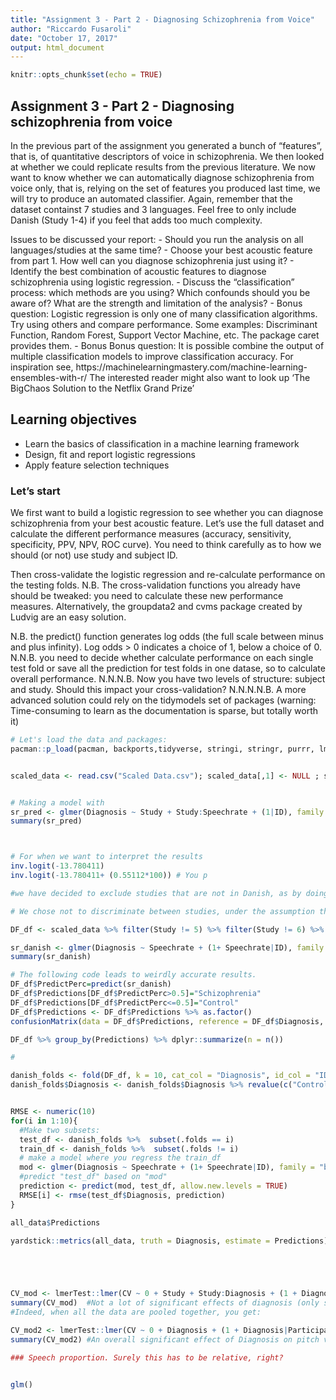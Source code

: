 ```yaml
---
title: "Assignment 3 - Part 2 - Diagnosing Schizophrenia from Voice"
author: "Riccardo Fusaroli"
date: "October 17, 2017"
output: html_document
---
```


```r
knitr::opts_chunk$set(echo = TRUE)
```

## Assignment 3 - Part 2 - Diagnosing schizophrenia from voice

In the previous part of the assignment you generated a bunch of "features", that is, of quantitative descriptors of voice in schizophrenia. We then looked at whether we could replicate results from the previous literature.
We now want to know whether we can automatically diagnose schizophrenia from voice only, that is, relying on the set of features you produced last time, we will try to produce an automated classifier.
Again, remember that the dataset containst 7 studies and 3 languages. Feel free to only include Danish (Study 1-4) if you feel that adds too much complexity.

Issues to be discussed your report:
- Should you run the analysis on all languages/studies at the same time? 
- Choose your best acoustic feature from part 1. How well can you diagnose schizophrenia just using it?
- Identify the best combination of acoustic features to diagnose schizophrenia using logistic regression.
- Discuss the "classification" process: which methods are you using? Which confounds should you be aware of? What are the strength and limitation of the analysis?
- Bonus question: Logistic regression is only one of many classification algorithms. Try using others and compare performance. Some examples: Discriminant Function, Random Forest, Support Vector Machine, etc. The package caret provides them. 
- Bonus Bonus question: It is possible combine the output of multiple  classification models to improve classification accuracy. For inspiration see,
https://machinelearningmastery.com/machine-learning-ensembles-with-r/
 The interested reader might also want to look up 'The BigChaos Solution to the Netflix Grand Prize'

## Learning objectives
- Learn the basics of classification in a machine learning framework
- Design, fit and report logistic regressions
- Apply feature selection techniques

### Let's start

We first want to build a logistic regression to see whether you can diagnose schizophrenia from your best acoustic feature. Let's use the full dataset and calculate the different performance measures (accuracy, sensitivity, specificity, PPV, NPV, ROC curve). You need to think carefully as to how we should (or not) use study and subject ID.

Then cross-validate the logistic regression and re-calculate performance on the testing folds. N.B. The cross-validation functions you already have should be tweaked: you need to calculate these new performance measures. Alternatively, the groupdata2 and cvms package created by Ludvig are an easy solution. 

N.B. the predict() function generates log odds (the full scale between minus and plus infinity). Log odds > 0 indicates a choice of 1, below a choice of 0.
N.N.B. you need to decide whether calculate performance on each single test fold or save all the prediction for test folds in one datase, so to calculate overall performance.
N.N.N.B. Now you have two levels of structure: subject and study. Should this impact your cross-validation?
N.N.N.N.B. A more advanced solution could rely on the tidymodels set of packages (warning: Time-consuming to learn as the documentation is sparse, but totally worth it)



```r
# Let's load the data and packages:
pacman::p_load(pacman, backports,tidyverse, stringi, stringr, purrr, lme4, janitor, plyr, caret, e1071, yardstick, boot, cvms, groupdata2)


scaled_data <- read.csv("Scaled Data.csv"); scaled_data[,1] <- NULL ; scaled_data$soundname <- NULL ; scaled_data$Study <- scaled_data$Study %>% as.factor()


# Making a model with
sr_pred <- glmer(Diagnosis ~ Study + Study:Speechrate + (1|ID), family = "binomial", data = scaled_data, control = glmerControl(optimizer = "nloptwrap", calc.derivs = FALSE,  optCtrl = list(ftol_abs = 1e-10, xtol_abs = 1e-10, maxeval=10000)))
summary(sr_pred)



# For when we want to interpret the results 
inv.logit(-13.780411)
inv.logit(-13.780411+ (0.55112*100)) # You p

#we have decided to exclude studies that are not in Danish, as by doing so we can decide not to discriminate by study, as the heterogeneity due to difference speechrates etc. of different languages is not present. By doing so, we also achieve a bigger sample size by doing so. It can still make sense to discriminate by study as there are differences between studies in how they collected data, etc.

# We chose not to discriminate between studies, under the assumption that their methodologies are essentially comparable. If that was not the case, we shouldn't be comparing them at all.

DF_df <- scaled_data %>% filter(Study != 5) %>% filter(Study != 6) %>% filter(Study != 7)

sr_danish <- glmer(Diagnosis ~ Speechrate + (1+ Speechrate|ID), family = "binomial", data = DF_df, control = glmerControl(optimizer = "nloptwrap", calc.derivs = FALSE, optCtrl = list(ftol_abs = 1e-10, xtol_abs = 1e-10, maxeval=10000)))
summary(sr_danish)

# The following code leads to weirdly accurate results.
DF_df$PredictPerc=predict(sr_danish)
DF_df$Predictions[DF_df$PredictPerc>0.5]="Schizophrenia"
DF_df$Predictions[DF_df$PredictPerc<=0.5]="Control"
DF_df$Predictions <- DF_df$Predictions %>% as.factor()
confusionMatrix(data = DF_df$Predictions, reference = DF_df$Diagnosis, positive = "Schizophrenia") 

DF_df %>% group_by(Predictions) %>% dplyr::summarize(n = n())

#

danish_folds <- fold(DF_df, k = 10, cat_col = "Diagnosis", id_col = "ID") %>% arrange(.folds)
danish_folds$Diagnosis <- danish_folds$Diagnosis %>% revalue(c("Control" = "0", "Schizophrenia" = "1")) ; danish_folds$Diagnosis <- danish_folds$Diagnosis %>% as.factor()


RMSE <- numeric(10)
for(i in 1:10){
  #Make two subsets:
  test_df <- danish_folds %>%  subset(.folds == i)
  train_df <- danish_folds %>%  subset(.folds != i)
  # make a model where you regress the train_df
  mod <- glmer(Diagnosis ~ Speechrate + (1+ Speechrate|ID), family = "binomial", data = train_df, control = glmerControl(optimizer = "nloptwrap", calc.derivs = FALSE, optCtrl = list(ftol_abs = 1e-10, xtol_abs = 1e-10, maxeval=10000)))
  #predict "test_df" based on "mod"
  prediction <- predict(mod, test_df, allow.new.levels = TRUE)
  RMSE[i] <- rmse(test_df$Diagnosis, prediction)
}

all_data$Predictions

yardstick::metrics(all_data, truth = Diagnosis, estimate = Predictions) %>% knitr::kable()





CV_mod <- lmerTest::lmer(CV ~ 0 + Study + Study:Diagnosis + (1 + Diagnosis|Participant), data = all_data, control = lmerControl(optimizer = "nloptwrap", calc.derivs = FALSE,  optCtrl = list(ftol_abs = 1e-10, xtol_abs = 1e-10, maxeval=10000)))
summary(CV_mod)  #Not a lot of significant effects of diagnosis (only study 4), but by far most of the null results are in the same direction, indicating an overall effect. 
#Indeed, when all the data are pooled together, you get:

CV_mod2 <- lmerTest::lmer(CV ~ 0 + Diagnosis + (1 + Diagnosis|Participant), data = all_data, control = lmerControl(optimizer = "nloptwrap", calc.derivs = FALSE,  optCtrl = list(ftol_abs = 1e-10, xtol_abs = 1e-10, maxeval=10000)))
summary(CV_mod2) #An overall significant effect of Diagnosis on pitch variability. Interestingly, though... it is in a positive direction. Seemingly the results of study 5 drags it barely above 0. Somehow.

### Speech proportion. Surely this has to be relative, right?


glm()


```

